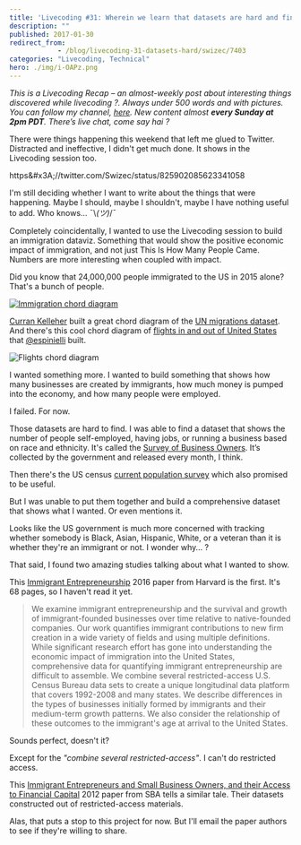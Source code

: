 ```yaml
---
title: 'Livecoding #31: Wherein we learn that datasets are hard and find 2 good papers'
description: ""
published: 2017-01-30
redirect_from: 
            - /blog/livecoding-31-datasets-hard/swizec/7403
categories: "Livecoding, Technical"
hero: ./img/i-OAPz.png
---
```

_This is a Livecoding Recap – an almost-weekly post about interesting things discovered while livecoding ?. Always under 500 words and with pictures. You can follow my channel, [here](https://livecoding.tv/swizec). New content almost **every Sunday at 2pm PDT**. There’s live chat, come say hai ?_





There were things happening this weekend that left me glued to Twitter. Distracted and ineffective, I didn&#x27;t get much done. It shows in the Livecoding session too.



https&amp;#x3A;//twitter.com/Swizec/status/825902085623341058



I&#x27;m still deciding whether I want to write about the things that were happening. Maybe I should, maybe I shouldn&#x27;t, maybe I have nothing useful to add. Who knows… ¯\\_(ツ)_/¯



Completely coincidentally, I wanted to use the Livecoding session to build an immigration dataviz. Something that would show the positive economic impact of immigration, and not just This Is How Many People Came. Numbers are more interesting when coupled with impact.



Did you know that 24,000,000 people immigrated to the US in 2015 alone? That&#x27;s a bunch of people.



[![Immigration chord diagram](./img/i-OAPz.png)](https://bl.ocks.org/curran/8c5bb1e0dd8ea98695d28c8a0ccfc533)



[Curran Kelleher](https://twitter.com/currankelleher) built a great chord diagram of the [UN migrations dataset](https://github.com/curran/data/blob/gh-pages/un/migration/README.md). And there&#x27;s this cool chord diagram of [flights in and out of United States](http://ansperformance.eu/studies/flows-extra/index.html) that [@espinielli](https://twitter.com/espinielli) built.



![Flights chord diagram](./img/blog-wp-content-uploads-2017-01-flights-diagram-screenshot.png)



I wanted something more. I wanted to build something that shows how many businesses are created by immigrants, how much money is pumped into the economy, and how many people were employed.



I failed. For now.



Those datasets are hard to find. I was able to find a dataset that shows the number of people self-employed, having jobs, or running a business based on race and ethnicity. It&#x27;s called the [Survey of Business Owners](https://catalog.data.gov/dataset/survey-of-business-owners). It’s collected by the government and released every month, I think.



Then there&#x27;s the US census [current population survey](http://www.census.gov/data/tables/time-series/demo/income-poverty/cps-pinc.html) which also promised to be useful.



But I was unable to put them together and build a comprehensive dataset that shows what I wanted. Or even mentions it.



Looks like the US government is much more concerned with tracking whether somebody is Black, Asian, Hispanic, White, or a veteran than it is whether they&#x27;re an immigrant or not. I wonder why… ?



That said, I found two amazing studies talking about what I wanted to show.



This [Immigrant Entrepreneurship](http://www.hbs.edu/faculty/Publication%20Files/17-011_da2c1cf4-a999-4159-ab95-457c783e3fff.pdf) 2016 paper from Harvard is the first. It&#x27;s 68 pages, so I haven&#x27;t read it yet.



> We examine immigrant entrepreneurship and the survival and growth of immigrant-founded businesses over time relative to native-founded companies. Our work quantifies immigrant contributions to new firm creation in a wide variety of fields and using multiple definitions. While significant research effort has gone into understanding the economic impact of immigration into the United States, comprehensive data for quantifying immigrant entrepreneurship are difficult to assemble. We combine several restricted-access U.S. Census Bureau data sets to create a unique longitudinal data platform that covers 1992-2008 and many states. We describe differences in the types of businesses initially formed by immigrants and their medium-term growth patterns. We also consider the relationship of these outcomes to the immigrant&#x27;s age at arrival to the United States.



Sounds perfect, doesn&#x27;t it?



Except for the _&quot;combine several restricted-access&quot;_. I can&#x27;t do restricted access.



This [Immigrant Entrepreneurs and Small Business Owners, and their Access to Financial Capital](https://www.sba.gov/sites/default/files/rs396tot.pdf) 2012 paper from SBA tells a similar tale. Their datasets constructed out of restricted-access materials.



Alas, that puts a stop to this project for now. But I&#x27;ll email the paper authors to see if they&#x27;re willing to share.
